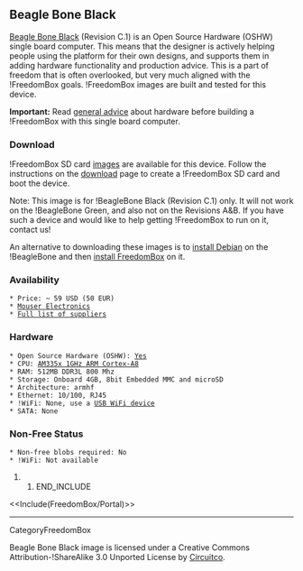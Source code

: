 == Beagle Bone Black ==

{{attachment:beagleboard.jpg|Beagle Bone Black|width=632,height=421}}

[[https://beagleboard.org/black|Beagle Bone Black]] (Revision C.1) is an Open Source Hardware (OSHW) single board computer.  This means that the designer is actively helping people using the platform for their own designs, and supports them in adding hardware functionality and production advice. This is a part of freedom that is often overlooked, but very much aligned with the !FreedomBox goals.  !FreedomBox images are built and tested for this device.

'''Important:''' Read [[FreedomBox/Hardware|general advice]] about hardware before building a !FreedomBox with this single board computer.

=== Download ===

!FreedomBox SD card [[FreedomBox/Download|images]] are available for this device.  Follow the instructions on the [[FreedomBox/Download|download]] page to create a !FreedomBox SD card and boot the device.

Note: This image is for !BeagleBone Black (Revision C.1) only. It will not work on the !BeagleBone Green, and also not on the Revisions A&B. If you have such a device and would like to help getting !FreedomBox to run on it, contact us!

An alternative to downloading these images is to [[InstallingDebianOn/TI/BeagleBone|install Debian]] on the !BeagleBone and then [[FreedomBox/Hardware/Debian|install FreedomBox]] on it.

=== Availability ===

 * Price: ~ 59 USD (50 EUR)
 * [[http://dk.mouser.com/access/?pn=595-BB-BBLK-000|Mouser Electronics]]
 * [[https://beagleboard.org/black|Full list of suppliers]]

=== Hardware ===

 * Open Source Hardware (OSHW): [[http://elinux.org/Beagleboard:BeagleBoneBlack|Yes]]
 * CPU: [[http://www.ti.com/product/am3358|AM335x 1GHz ARM Cortex-A8]]
 * RAM: 512MB DDR3L 800 Mhz 
 * Storage: Onboard 4GB, 8bit Embedded MMC and microSD
 * Architecture: armhf
 * Ethernet: 10/100, RJ45
 * !WiFi: None, use a [[FreedomBox/Hardware/USBWiFi|USB WiFi device]]
 * SATA: None

=== Non-Free Status ===

 * Non-free blobs required: No
 * !WiFi: Not available

## END_INCLUDE

<<Include(FreedomBox/Portal)>>

----
CategoryFreedomBox

Beagle Bone Black image is licensed under a Creative Commons Attribution-!ShareAlike 3.0 Unported License by [[http://elinux.org/File:REV_A5A.jpg|Circuitco]].
